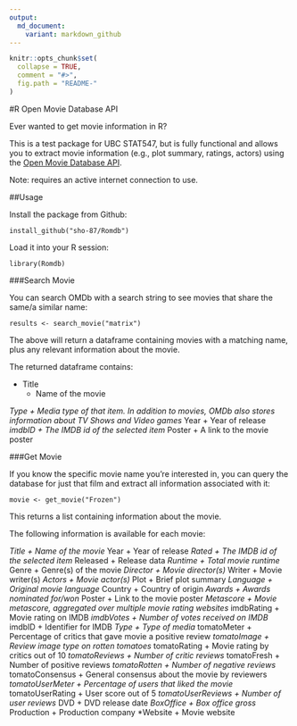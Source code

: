 ```yaml
---
output:
  md_document:
    variant: markdown_github
---
```


<!-- README.md is generated from README.Rmd. Please edit that file -->

```r
knitr::opts_chunk$set(
  collapse = TRUE,
  comment = "#>",
  fig.path = "README-"
)
```

#R Open Movie Database API

Ever wanted to get movie information in R?

This is a test package for UBC STAT547, but is fully functional and allows you to extract movie information (e.g., plot summary, ratings, actors) using the [Open Movie Database API](http://www.omdbapi.com).

Note: requires an active internet connection to use.

##Usage

Install the package from Github:

`install_github("sho-87/Romdb")`

Load it into your R session:

`library(Romdb)`

###Search Movie

You can search OMDb with a search string to see movies that share the same/a similar name:

`results <- search_movie("matrix")`

The above will return a dataframe containing movies with a matching name, plus any relevant information about the movie.

The returned dataframe contains:

* Title
	+ Name of the movie
	
*Type
	+ Media type of that item. In addition to movies, OMDb also stores information about TV Shows and Video games
*Year
	+ Year of release
*imdbID
	+ The IMDB id of the selected item
*Poster
	+ A link to the movie poster

###Get Movie

If you know the specific movie name you're interested in, you can query the database for just that film and extract all information associated with it:

`movie <- get_movie("Frozen")`

This returns a list containing information about the movie.

The following information is available for each movie:

*Title
	+ Name of the movie
*Year
	+ Year of release
*Rated
	+ The IMDB id of the selected item
*Released
	+ Release data
*Runtime
	+ Total movie runtime
*Genre
	+ Genre(s) of the movie
*Director
	+ Movie director(s)
*Writer
	+ Movie writer(s)
*Actors
	+ Movie actor(s)
*Plot
	+ Brief plot summary
*Language
	+ Original movie language
*Country
	+ Country of origin
*Awards
	+ Awards nominated for/won
*Poster
	+ Link to the movie poster
*Metascore
	+ Movie metascore, aggregated over multiple movie rating websites
*imdbRating
	+ Movie rating on IMDB
*imdbVotes
	+ Number of votes received on IMDB
*imdbID
	+ Identifier for IMDB
*Type
	+ Type of media
*tomatoMeter
	+ Percentage of critics that gave movie a positive review
*tomatoImage
	+ Review image type on rotten tomatoes
*tomatoRating
	+ Movie rating by critics out of 10
*tomatoReviews
	+ Number of critic reviews
*tomatoFresh
	+ Number of positive reviews
*tomatoRotten
	+ Number of negative reviews
*tomatoConsensus
	+ General consensus about the movie by reviewers
*tomatoUserMeter
	+ Percentage of users that liked the movie
*tomatoUserRating
	+ User score out of 5
*tomatoUserReviews
	+ Number of user reviews
*DVD
	+ DVD release date
*BoxOffice
	+ Box office gross
*Production
	+ Production company
*Website
	+ Movie website
